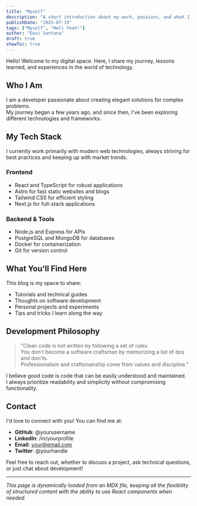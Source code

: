 ```yaml
---
title: "Myself"
description: "A short introduction about my work, passions, and what I aim to achieve"
publishDate: "2025-07-19"
tags: ["Myself", "Hell Yeah!"]
author: "Davi Santana"
draft: true
showToc: true
---
```


<section className="intro-section">
  <p className="intro-text">
    Hello! Welcome to my digital space. Here, I share my journey, lessons learned, and experiences in the world of technology.
  </p>
</section>

## Who I Am

I am a developer passionate about creating elegant solutions for complex problems.  
My journey began a few years ago, and since then, I've been exploring different technologies and frameworks.

## My Tech Stack

I currently work primarily with modern web technologies, always striving for best practices and keeping up with market trends.

### Frontend

- React and TypeScript for robust applications
- Astro for fast static websites and blogs  
- Tailwind CSS for efficient styling
- Next.js for full-stack applications

### Backend & Tools

- Node.js and Express for APIs
- PostgreSQL and MongoDB for databases
- Docker for containerization
- Git for version control

## What You’ll Find Here

This blog is my space to share:

- Tutorials and technical guides
- Thoughts on software development
- Personal projects and experiments
- Tips and tricks I learn along the way

## Development Philosophy

> "Clean code is not written by following a set of rules.  
> You don't become a software craftsman by memorizing a list of dos and don'ts.  
> Professionalism and craftsmanship come from values and discipline."

I believe good code is code that can be easily understood and maintained.  
I always prioritize readability and simplicity without compromising functionality.

## Contact

I'd love to connect with you! You can find me at:

- **GitHub**: @yourusername
- **LinkedIn**: /in/yourprofile  
- **Email**: your@email.com
- **Twitter**: @yourhandle

Feel free to reach out, whether to discuss a project, ask technical questions, or just chat about development!

---

*This page is dynamically loaded from an MDX file, keeping all the flexibility of structured content with the ability to use React components when needed.*
